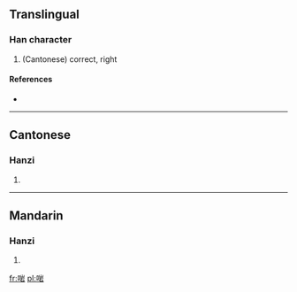 ==Translingual==

===Han character===
{{Han char|rn=30|rad=口|as=08|sn=11|four=|canj=口山一口 (RUMR)}}

# (Cantonese) correct, right

====References====
* {{Han ref|kx=0196.261|hdz=10641.081|uh=5571|ud=21873}}

----

==Cantonese==

===Hanzi===
{{yue-hanzi|jyut=|y=ngaam1}}

# {{defn|Cantonese|sort=口08}}

----

==Mandarin==

===Hanzi===
{{cmn-hanzi|pin=[[jué]] ([[jue2]]), [[yān]] ([[yan1]])|wg=chüeh<sup>2</sup>, yen<sup>1</sup>}}

# {{defn|Mandarin|sort=口08}}

[[fr:啱]]
[[pl:啱]]